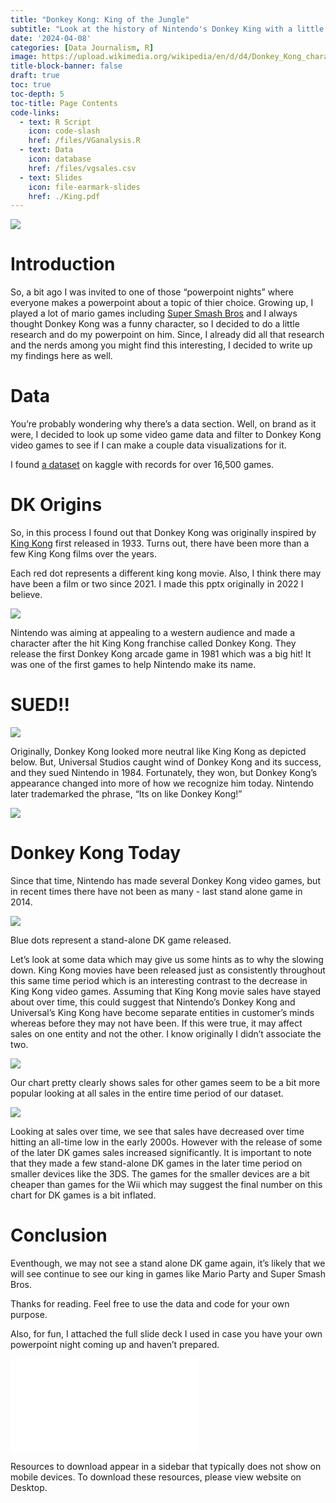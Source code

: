 ```yaml
---
title: "Donkey Kong: King of the Jungle"
subtitle: "Look at the history of Nintendo's Donkey King with a little data sprinkled in"
date: '2024-04-08'
categories: [Data Journalism, R]
image: https://upload.wikimedia.org/wikipedia/en/d/d4/Donkey_Kong_character.png
title-block-banner: false
draft: true
toc: true
toc-depth: 5
toc-title: Page Contents
code-links:
  - text: R Script
    icon: code-slash
    href: /files/VGanalysis.R
  - text: Data
    icon: database
    href: /files/vgsales.csv
  - text: Slides
    icon: file-earmark-slides
    href: ./King.pdf
---
```


![](https://upload.wikimedia.org/wikipedia/en/d/d4/Donkey_Kong_character.png){fig-align="center"}

# Introduction

So, a bit ago I was invited to one of those "powerpoint nights" where everyone makes a powerpoint about a topic of thier choice. Growing up, I played a lot of mario games including [Super Smash Bros](https://en.wikipedia.org/wiki/Super_Smash_Bros.) and I always thought Donkey Kong was a funny character, so I decided to do a little research and do my powerpoint on him. Since, I already did all that research and the nerds among you might find this interesting, I decided to write up my findings here as well.

# Data

You're probably wondering why there's a data section. Well, on brand as it were, I decided to look up some video game data and filter to Donkey Kong video games to see if I can make a couple data visualizations for it.

I found [a dataset](https://www.kaggle.com/datasets/gregorut/videogamesales) on kaggle with records for over 16,500 games.

# DK Origins

So, in this process I found out that Donkey Kong was originally inspired by [King Kong](https://en.wikipedia.org/wiki/King_Kong_(1933_film)) first released in 1933. Turns out, there have been more than a few King Kong films over the years.

:::{.callout-tip}
Each red dot represents a different king kong movie. Also, I think there may have been a film or two since 2021. I made this pptx originally in 2022 I believe.
:::

![](kk_films.png)

Nintendo was aiming at appealing to a western audience and made a character after the hit King Kong franchise called Donkey Kong. They release the first Donkey Kong arcade game in 1981 which was a big hit! It was one of the first games to help Nintendo make its name.

# SUED!!

![](DKVG.png)

Originally, Donkey Kong looked more neutral like King Kong as depicted below. But, Universal Studios caught wind of Donkey Kong and its success, and they sued Nintendo in 1984. Fortunately, they won, but Donkey Kong's appearance changed into more of how we recognize him today. Nintendo later trademarked the phrase, "Its on like Donkey Kong!"

![](https://64.media.tumblr.com/fc3d0bc2c724c0e02e0782cb66c8f9bd/a2fac7e6e03f528f-d6/s500x750/2671a88124d394c73a281870d6dc0e383f5eba39.jpg){fig-align="center"}

# Donkey Kong Today

Since that time, Nintendo has made several Donkey Kong video games, but in recent times there have not been as many - last stand alone game in 2014.

![](DK_timeline.png)

:::{.callout-tip}
Blue dots represent a stand-alone DK game released.
:::

Let's look at some data which may give us some hints as to why the slowing down. King Kong movies have been released just as consistently throughout this same time period which is an interesting contrast to the decrease in King Kong video games. Assuming that King Kong movie sales have stayed about over time, this could suggest that Nintendo's Donkey Kong and Universal's King Kong have become separate entities in customer's minds whereas before they may not have been. If this were true, it may affect sales on one entity and not the other. I know originally I didn't associate the two.

![](NintendoSales.png) 

Our chart pretty clearly shows sales for other games seem to be a bit more popular looking at all sales in the entire time period of our dataset.

![](NintendoSalesOverTime.png)

Looking at sales over time, we see that sales have decreased over time hitting an all-time low in the early 2000s. However with the release of some of the later DK games sales increased significantly. It is important to note that they made a few stand-alone DK games in the later time period on smaller devices like the 3DS. The games for the smaller devices are a bit cheaper than games for the Wii which may suggest the final number on this chart for DK games is a bit inflated.

# Conclusion

Eventhough, we may not see a stand alone DK game again, it's likely that we will see continue to see our king in games like Mario Party and Super Smash Bros.

Thanks for reading. Feel free to use the data and code for your own purpose.

Also, for fun, I attached the full slide deck I used in case you have your own powerpoint night coming up and haven't prepared.

![](./King.pdf){fig-align="center"}

:::{.callout-warning}
Resources to download appear in a sidebar that typically does not show on mobile devices. To download these resources, please view website on Desktop.
:::